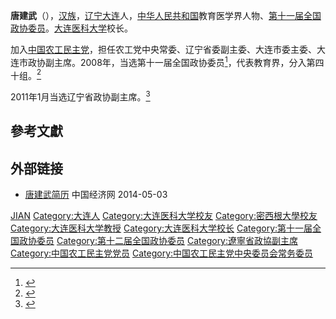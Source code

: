 '''唐建武'''（{{bd|1953年||}}），[[汉族|汉族]]，[[辽宁|辽宁]][[大连|大连]]人，[[中华人民共和国|中华人民共和国]]教育医学界人物、[[第十一届全国政协委员|第十一届全国政协委员]]。[[大连医科大学|大连医科大学]]校长。

加入[[中国农工民主党|中国农工民主党]]，担任农工党中央常委、辽宁省委副主委、大连市委主委、大连市政协副主席。2008年，当选第十一届全国政协委员<ref>{{cite news|title=第十一届全国政协委员名单|url=http://www.indaa.com.cn/zt/2009qglh/zxzs/200903/t20090303_127573.html|accessdate=2013-04-09|newspaper=新华社北京1月25日电 中国人民政治协商会议第十一届全国委员会委员名单(共2237人，2008年1月25日政协第十届全国委员会常务委员会第二十次会议通过)|date=2008年1月25日|deadurl=yes|archiveurl=https://web.archive.org/web/20130928014403/http://www.indaa.com.cn/zt/2009qglh/zxzs/200903/t20090303_127573.html|archivedate=2013年9月28日}}</ref>，代表教育界，分入第四十组。<ref>{{cite news|title=全国政协信息-唐建武|url=http://www.cppcc.gov.cn/CMS/wylibary/showJcwyxtInfoWylibary.action?tabJcwyxt.guid=11W0014530&wytype=wjwy|accessdate=2013-04-11|newspaper=全国政协委员会|archive-date=2019-07-30|archive-url=https://web.archive.org/web/20190730095835/http://www.cppcc.gov.cn/CMS/wylibary/showJcwyxtInfoWylibary.action?tabJcwyxt.guid=11W0014530&wytype=wjwy|dead-url=no}}</ref>

2011年1月当选辽宁省政协副主席。<ref>{{Cite web |url=http://www.chinanews.com/gn/2011/01-25/2809333.shtml |title=唐建武当选辽宁省政协副主席 |accessdate=2015-08-25 |archive-date=2019-10-06 |archive-url=https://web.archive.org/web/20191006014402/http://www.chinanews.com/gn/2011/01-25/2809333.shtml |dead-url=no }}</ref>

== 參考文獻 ==
{{reflist}}

== 外部链接 ==
* [http://district.ce.cn/zt/rwk/sf/ln/rs/201302/27/t20130227_24148384.shtml 唐建武简历]{{Wayback|url=http://district.ce.cn/zt/rwk/sf/ln/rs/201302/27/t20130227_24148384.shtml |date=20160304204343 }} 中国经济网 2014-05-03

{{中国政治人物小作品}}
{{中国农工民主党第十三届中央委员会}}
{{中国农工民主党第十四届中央委员会}}
{{中国农工民主党第十五届中央委员会}}

{{Authority control}}
{{DEFAULTSORT:Tang唐}}
[[Category:唐姓|JIAN]]
[[Category:大连人|Category:大连人]]
[[Category:大连医科大学校友|Category:大连医科大学校友]]
[[Category:密西根大學校友|Category:密西根大學校友]]
[[Category:大连医科大学教授|Category:大连医科大学教授]]
[[Category:大连医科大学校长|Category:大连医科大学校长]]
[[Category:第十一届全国政协委员|Category:第十一届全国政协委员]]
[[Category:第十二届全国政协委员|Category:第十二届全国政协委员]]
[[Category:遼寧省政協副主席|Category:遼寧省政協副主席]]
[[Category:中国农工民主党党员|Category:中国农工民主党党员]]
[[Category:中国农工民主党中央委员会常务委员|Category:中国农工民主党中央委员会常务委员]]